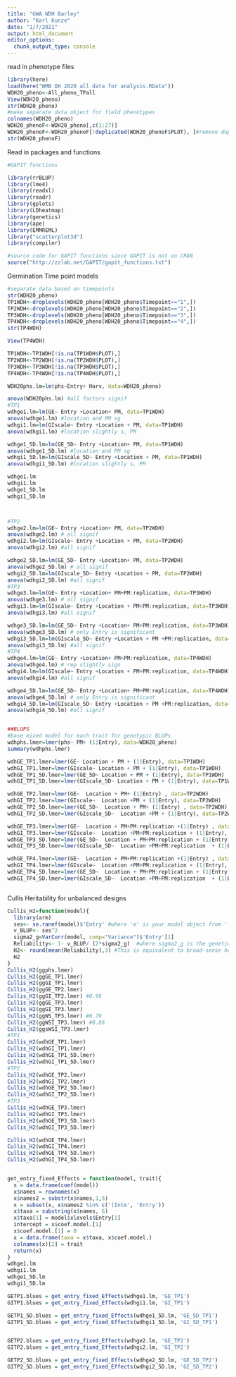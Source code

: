 ```yaml
---
title: "GWA WDH Barley"
author: "Karl Kunze"
date: "1/7/2021"
output: html_document
editor_options: 
  chunk_output_type: console
---
```

read in phenotype files
```r
library(here)
load(here("WMB DH 2020 all data for analysis.RData"))
WDH20_pheno<-All_pheno_TPall
View(WDH20_pheno)
str(WDH20_pheno)
#make separate data object for field phenotypes
colnames(WDH20_pheno)
WDH20_phenoF<-WDH20_pheno[,c(1:27)]
WDH20_phenoF<-WDH20_phenoF[!duplicated(WDH20_phenoF$PLOT), ]#remove duplication
str(WDH20_phenoF)
```
Read in packages and functions
```r
#GAPIT functions

library(rrBLUP)
library(lme4)
library(readxl)
library(readr)
library(gplots)
library(LDheatmap)
library(genetics)
library(ape)
library(EMMREML)
library("scatterplot3d")
library(compiler)

#source code for GAPIT functions since GAPIT is not on CRAN
source("http://zzlab.net/GAPIT/gapit_functions.txt")

```
Germination Time point models
```r
#separate data based on timepoints
str(WDH20_pheno)
TP1WDH<-droplevels(WDH20_pheno[WDH20_pheno$Timepoint=="1",])
TP2WDH<-droplevels(WDH20_pheno[WDH20_pheno$Timepoint=="2",])
TP3WDH<-droplevels(WDH20_pheno[WDH20_pheno$Timepoint=="3",])
TP4WDH<-droplevels(WDH20_pheno[WDH20_pheno$Timepoint=="4",])
str(TP4WDH)

View(TP4WDH)

TP1WDH<-TP1WDH[!is.na(TP1WDH$PLOT),]
TP2WDH<-TP2WDH[!is.na(TP2WDH$PLOT),]
TP3WDH<-TP3WDH[!is.na(TP3WDH$PLOT),]
TP4WDH<-TP4WDH[!is.na(TP4WDH$PLOT),]
```

```r
WDH20phs.lm=lm(phs~Entry+ Harv, data=WDH20_pheno)

anova(WDH20phs.lm) #all factors signif
#TP1
wdhge1.lm=lm(GE~ Entry +Location+ PM, data=TP1WDH)
anova(wdhge1.lm) #location and PM sg
wdhgi1.lm=lm(GIscale~ Entry +Location + PM, data=TP1WDH)
anova(wdhgi1.lm) #location slightly s, PM

wdhge1_5D.lm=lm(GE_5D~ Entry +Location+ PM, data=TP1WDH)
anova(wdhge1_5D.lm) #location and PM sg
wdhgi1_5D.lm=lm(GIscale_5D~ Entry +Location + PM, data=TP1WDH)
anova(wdhgi1_5D.lm) #location slightly s, PM

wdhge1.lm
wdhgi1.lm
wdhge1_5D.lm
wdhgi1_5D.lm



#TP2
wdhge2.lm=lm(GE~ Entry +Location+ PM, data=TP2WDH)
anova(wdhge2.lm) # all signif
wdhgi2.lm=lm(GIscale~ Entry +Location + PM, data=TP2WDH)
anova(wdhgi2.lm) #all signif

wdhge2_5D.lm=lm(GE_5D~ Entry +Location+ PM, data=TP2WDH)
anova(wdhge2_5D.lm) # all signif
wdhgi2_5D.lm=lm(GIscale_5D~ Entry +Location + PM, data=TP2WDH)
anova(wdhgi2_5D.lm) #all signif
#TP3
wdhge3.lm=lm(GE~ Entry +Location+ PM+PM:replication, data=TP3WDH)
anova(wdhge3.lm) # all signif
wdhgi3.lm=lm(GIscale~ Entry +Location + PM+PM:replication, data=TP3WDH)
anova(wdhgi3.lm) #all signif

wdhge3_5D.lm=lm(GE_5D~ Entry +Location+ PM+PM:replication, data=TP3WDH)
anova(wdhge3_5D.lm) # only Entry is significant
wdhgi3_5D.lm=lm(GIscale_5D~ Entry +Location + PM +PM:replication, data=TP3WDH)
anova(wdhgi3_5D.lm) #all signif
#TP4
wdhge4.lm=lm(GE~ Entry +Location+ PM+PM:replication, data=TP4WDH)
anova(wdhge4.lm) # rep slightly sign
wdhgi4.lm=lm(GIscale~ Entry +Location + PM+PM:replication, data=TP4WDH)
anova(wdhgi4.lm) #all signif

wdhge4_5D.lm=lm(GE_5D~ Entry +Location+ PM+PM:replication, data=TP4WDH)
anova(wdhge4_5D.lm) # only Entry is significant
wdhgi4_5D.lm=lm(GIscale_5D~ Entry +Location + PM +PM:replication, data=TP4WDH)
anova(wdhgi4_5D.lm) #all signif


##BLUPS
#base mixed model for each trait for genotypic BLUPs
wdhphs.lmer=lmer(phs~ PM+ (1|Entry), data=WDH20_pheno)
summary(wdhphs.lmer)

wdhGE_TP1.lmer=lmer(GE~ Location + PM + (1|Entry), data=TP1WDH)
wdhGI_TP1.lmer=lmer(GIscale~ Location + PM + (1|Entry), data=TP1WDH)
wdhGE_TP1_5D.lmer=lmer(GE_5D~ Location + PM + (1|Entry), data=TP1WDH)
wdhGI_TP1_5D.lmer=lmer(GIscale_5D~ Location + PM + (1|Entry), data=TP1WDH)

wdhGE_TP2.lmer=lmer(GE~  Location + PM+ (1|Entry) , data=TP2WDH)
wdhGI_TP2.lmer=lmer(GIscale~  Location +PM + (1|Entry), data=TP2WDH)
wdhGE_TP2_5D.lmer=lmer(GE_5D~  Location + PM+ (1|Entry) , data=TP2WDH)
wdhGI_TP2_5D.lmer=lmer(GIscale_5D~  Location +PM + (1|Entry), data=TP2WDH)

wdhGE_TP3.lmer=lmer(GE~  Location + PM+PM:replication +(1|Entry) , data=TP3WDH)
wdhGI_TP3.lmer=lmer(GIscale~  Location +PM+PM:replication + (1|Entry), data=TP3WDH)
wdhGE_TP3_5D.lmer=lmer(GE_5D~  Location + PM+PM:replication + (1|Entry) , data=TP3WDH)
wdhGI_TP3_5D.lmer=lmer(GIscale_5D~  Location +PM+PM:replication  + (1|Entry), data=TP3WDH)

wdhGE_TP4.lmer=lmer(GE~  Location + PM+PM:replication +(1|Entry) , data=TP4WDH)
wdhGI_TP4.lmer=lmer(GIscale~  Location +PM+PM:replication + (1|Entry), data=TP4WDH)
wdhGE_TP4_5D.lmer=lmer(GE_5D~  Location + PM+PM:replication + (1|Entry) , data=TP4WDH)
wdhGI_TP4_5D.lmer=lmer(GIscale_5D~  Location +PM+PM:replication  + (1|Entry), data=TP4WDH)



```
Cullis Heritability for unbalanced designs
```r
Cullis_H2=function(model){
  library(arm)
  ses<- se.ranef(model)$'Entry' #where 'm' is your model object from 'lmer' (replace 'genotypes' with whatever you call your individuals in the data)
  v_BLUP<- ses^2
  sigma2_g=VarCorr(model, comp="Variance")$'Entry'[1]
  Reliability<- 1- v_BLUP/ (2*sigma2_g)  #where sigma2_g is the genetic variance estimated with the model saved in 'm'
  H2<- round(mean(Reliability),3) #This is equivalent to broad-sense heritability on the line-mean (or family-mean, if your individuals are non-inbred families) basis
  H2
}
Cullis_H2(ggphs.lmer) 
Cullis_H2(ggGE_TP1.lmer) 
Cullis_H2(ggGI_TP1.lmer) 
Cullis_H2(ggGE_TP2.lmer) 
Cullis_H2(ggGI_TP2.lmer) #0.96
Cullis_H2(ggGE_TP3.lmer) 
Cullis_H2(ggGI_TP3.lmer) 
Cullis_H2(ggWS_TP3.lmer) #0.79
Cullis_H2(ggWSI_TP3.lmer) #0.86
Cullis_H2(ggsWSI_TP3.lmer) 
#TP1
Cullis_H2(wdhGE_TP1.lmer)
Cullis_H2(wdhGI_TP1.lmer)
Cullis_H2(wdhGE_TP1_5D.lmer)
Cullis_H2(wdhGI_TP1_5D.lmer)
#TP2
Cullis_H2(wdhGE_TP2.lmer)
Cullis_H2(wdhGI_TP2.lmer)
Cullis_H2(wdhGE_TP2_5D.lmer)
Cullis_H2(wdhGI_TP2_5D.lmer)
#TP3
Cullis_H2(wdhGE_TP3.lmer)
Cullis_H2(wdhGI_TP3.lmer)
Cullis_H2(wdhGE_TP3_5D.lmer)
Cullis_H2(wdhGI_TP3_5D.lmer)

Cullis_H2(wdhGE_TP4.lmer)
Cullis_H2(wdhGI_TP4.lmer)
Cullis_H2(wdhGE_TP4_5D.lmer)
Cullis_H2(wdhGI_TP4_5D.lmer)



```

```r
get_entry_fixed_Effects = function(model, trait){
  x = data.frame(coef(model))
  x$names = rownames(x)
  x$names2 = substr(x$names,1,5)
  x = subset(x, x$names2 %in% c('(Inte', 'Entry'))
  x$taxa = substring(x$names, 6)
  x$taxa[1] = model$xlevels$Entry[1]
  intercept = x$coef.model.[1]
  x$coef.model.[1] = 0
  x = data.frame(taxa = x$taxa, x$coef.model.)
  colnames(x)[2] = trait
  return(x)
}
wdhge1.lm
wdhgi1.lm
wdhge1_5D.lm
wdhgi1_5D.lm

GETP1.blues = get_entry_fixed_Effects(wdhge1.lm, 'GE_TP1')
GITP1.blues = get_entry_fixed_Effects(wdhgi1.lm, 'GI_TP1')

GETP1_5D.blues = get_entry_fixed_Effects(wdhge1_5D.lm, 'GE_5D_TP1')
GITP1_5D.blues = get_entry_fixed_Effects(wdhgi1_5D.lm, 'GI_5D_TP1')


GETP2.blues = get_entry_fixed_Effects(wdhge2.lm, 'GE_TP2')
GITP2.blues = get_entry_fixed_Effects(wdhgi2.lm, 'GI_TP2')

GETP2_5D.blues = get_entry_fixed_Effects(wdhge2_5D.lm, 'GE_5D_TP2')
GITP2_5D.blues = get_entry_fixed_Effects(wdhgi2_5D.lm, 'GI_5D_TP2')
```